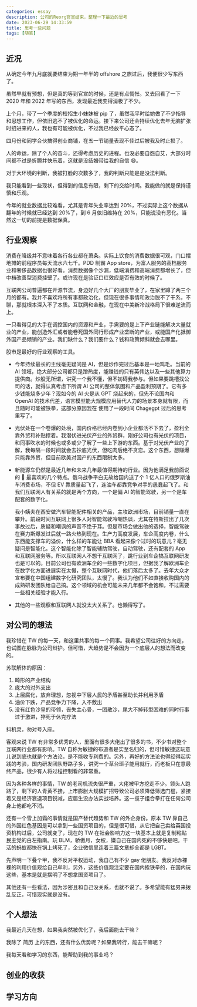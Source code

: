 ```yaml
---
categories: essay
description: 公司的Reorg官宣结束，整理一下最近的思考
date: 2023-06-29 14:33:59
title: 思考一些问题
tags: [随笔]
---
```


## 近况


从确定今年九月底就要结束为期一年半的 offshore 之旅过后，我便很少写东西了。

虽然早就有预想，但是真的等到官宣的时候，还是有点惆怅。又去回看了一下 2020 年和 2022 年写的东西，发现最近我变得消极了不少。

上个月，带了一个季度的校招生小妹妹被 pip 了，虽然我平时给她做了不少指导和思想工作，但依旧逃不了被优化的命运。接下来公司还会持续优化去年无脑扩张时招进来的人，我也有可能被优化，不过我已经放平心态了。

四月份和同学合伙搞得创业商铺，在五一节销量表现不佳过后被我及时止损了。

人的命运，除了个人的奋斗，还得考虑历史的进程。也没必要自怨自艾，大部分时间都不过是折腾并快乐着，这就是没结婚带给我的自信 😄。

对于大环境的判断，我被打脸的次数多了，我的判断只能是是没法判断。

我只能看到一些现状，但得到的信息有限，剩下的交给时间。我能做的就是保持谨慎和乐观。

今年的就业数据比较难看，尤其是青年失业率达到 20%，不过实际上这个数据从翻年的时候就已经达到 20%了，到 6 月依旧维持在 20%，只能说没有恶化。当然这一切的前提是数据保真。

## 行业观察

消费在降级并不意味着各行各业都在萧条。实际上饮食的消费数据很可观，门口摆地摊的前程序员每天流水六七千。PDD 制霸 App store，为富人服务的高档服务业和奢侈品数据也很好看。消费数据像个沙漏，低端消费和高端消费都增长了，但中档改善型消费挂壁了。或许现在是验证口红效应是否有效的时候了。

互联网公司普遍都在开源节流，身边好几个大厂的朋友毕业了，在家里蹲了两三个月的都有。我并不喜欢将所有事都政治化，但现在很多事情和政治脱不了干系，不聊，那就根本深入不了本质。互联网和金融，在现在中美新冷战格局下很难逆流而上。

一只看得见的大手在调控国内的资源和产业，手需要的是上下产业链能解决大量就业的产业，能创造外汇或者能卷死国外同行形成产业垄断的产业，或能国产化抵御外国产品倾销的产业。我们缺什么？我们要什么？钱和政策倾斜就会去哪里。

股市是最好的行业观察的工具。

- 今年持续最长的主线毫无疑问是 AI，但是炒作完过后基本是一地鸡毛。当前的 AI 领域，绝大部分公司都只是蹭热度，能赚钱的只有英伟达以及一些其他算力提供商。炒股无所谓，讲究一个我不懂，但不妨碍我参与。但如果要跳槽找公司的话，就得认真考虑下所谓 AI 公司的整体氛围和产品盈利预期了。它有多少钱能烧多少年？现如今的 AI 火是从 GPT 烧起来的，但先不论国内和 OpenAI 的技术代差，语言模型能大规模应用替代人力的场景本身就有限，而且随时可能被铁拳，这部分原因我在 <Link to="/essay/使用了一段时间Chagegpt过后的思考/">使用了一段时间 Chagegpt 过后的思考</Link> 里写了。

- 光伏处在一个卷爆的处境，国内价格已经内卷到小企业都活不下去了，盈利全靠外贸和补贴撑着。我潜伏进光伏产业的外贸群，刚好公司也有光伏的项目，和同事吹水的时候也或多或少了解了一些上下游的东西。基于对光伏产业的了解，我每隔一段时间就会去抄底光伏，但吃肉后绝不贪恋。这个东西，想赚爆只能靠外贸，但目前欧美对国产的东西限制太多。

- 新能源车仍然是最近几年和未来几年最值得期待的行业。因为他满足我前面说的 👋 最喜欢的几个特点。俄乌战争平白无故给国内送了个 1 亿人口的俄罗斯油车消费市场，不但 EV 靠质量起飞了，连油车都靠竞争对手的愚蠢起飞了。和我们互联网人有关系的就是两个方向，一个是偏 AI 的智能驾驶，另一个是车配套的数字化。

  我小姨夫在西安做汽车智能配件相关的产品，主攻欧洲市场，目前销量一直在攀升。前段时间互联网上很多人对智能驾驶冷嘲热讽，尤其在特斯拉出了几次事故过后，质疑和嘲讽的声音不绝于耳。但是市场会做出他的选择，智能驾驶在赛力斯爆发过后就一路火热到现在。生产力高度发展，车企高度内卷，什么东西能支撑车的溢价，什么样的车能让 BBA 看起来像个过时的玩意儿？毫无疑问是智能化。这个智能化除了智能辅助驾驶，自动驾驶，还有配套的 App 和互联网服务等。所以互联网人不想干互联网了，跳行业到车企搞互联网研发也是可以的。目前公司也有欧洲车企的一些数字化项目，但据我了解欧洲车企在数字化方面进展实在太慢，整个互联网时代，他们落后太多了。去年大众才宣布要在中国组建数字化研究团队，太慢了。我认为他们不如直接收购国内的成熟研发团队给自己搞。这个领域的机会可能未来几年都不会饱和，不过需要一些相关经验才能入行。

- 其他的一些观察和互联网人就没太大关系了。也懒得写了。

## 对公司的想法

我珍惜在 TW 的每一天，和这里共事的每一个同事。我希望公司往好的方向走，也试图在脉脉为公司辩护。但可惜，大趋势是不会因为一个底层人的想法而改变的。

苏联解体的原因：

1. 畸形的产业结构
2. 庞大的对外支出
3. 上层腐化，放弃理想，忽视中下层人民的矛盾甚至助长并利用矛盾
4. 油价下跌，产品竞争力下降，入不敷出
5. 没有红色沙皇的带领，丧失主心骨，一团散沙，尾大不掉转型困难的同时行事过于激进，猝死于休克疗法

抖机灵，勿对号入座。

客观来说 TW 有非常多优秀的人，里面有很多大佬出了很多的书，不少书对整个互联网行业都有影响。TW 自称为敏捷的布道者是实至名归的，但可惜敏捷这玩意儿说到底也就是个方法论，是不能收专利费的。另外，再好的方法论也得经得起实践的考验，国内研发团队野路子多，讲究一个草台班子能用就行，而老板只在意最终产品，很少有人将过程控制看的非常重。

因为各种各样的事情，TW 的老司机流失很严重，大佬被甲方挖走不少。领头人跑路了，剩下的人青黄不接，上市膨胀大规模扩招导致公司必须降低筛选门槛，紧接着又是经济衰退项目锐减，应届生没办法实战培养。这一揽子组合拳打在任何公司身上他都吃不消。

还有一个雪上加霜的事情就是国产替代趋势和 TW 的外企身份。原本 TW 靠自己的外国红色基因是可以拿到一些国资项目的，但是很可惜，从它把自己卖给英国投资机构过后，公司就变了，现在的 TW 在社会影响力这一块基本上就是复制粘贴民主党的白左指南。玩 BLM，骄傲月，女权，嫌自己在国内死的不够快是吧。干活的蚂蚁都快在锅上烤死了，企业微信里连着三篇文章却全都是 LGBT。

先声明一下叠个甲，我不反对平权运动，我自己有不少 gay 佬朋友。我反对赤裸裸的利用价值观给自己牟利，另外，这些价值观注定要在国内挨铁拳的，在国内玩这些，基本是就是摆明了不想拿国资项目了。

其他还有一些看法，因为涉密且和自己没关系，也就不说了。多希望能有猛男来拨乱反正，可惜现实就是没有。

## 个人想法

我最近几天在想，如果我突然被优化了，我后面能去干嘛？

我除了 <Link to="/resume/">简历</Link> 上的东西，还有什么优势呢？如果我转行，能去干嘛呢？

我每天看和学习的东西，能帮助到我的事业吗？

## 创业的收获

## 学习方向
